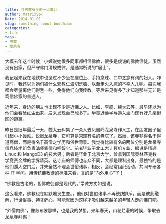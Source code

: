 ```yaml
---
title: 与佛教有关的一点事儿
author: MatrixSpk
Date: 2014-01-01
slug: something about buddhism
categories:
- life
tags:
- 佛教
- 龙泉寺
---
```


大概去年这个时候，小姨说她很多同事都相信佛教，很多是虔诚的佛教信徒。虽然没有出家，但严守佛门清规戒律，是通常所说的“居士”。

我记起来我在地铁中也见过不少坐在座位上、手持念珠、口中念念有词的妇人。咋见时，我还以为她们被什么邪教仁波切洗脑、以至走火入魔的不幸人儿呢。每次我都会尽量离他们得远一些，免得他们向我传教。等后来见得多了才知道那些无非是笃信佛家的普通人。

近年来，身边的朋友也出现不少是近佛之人。比如，李舰、魏太云等。最早还以为他们会看破红尘出家，后来发现自己想多了。毕竟近佛学与遁入空门还有好几条街区的距离。

昨日是旧年最后一天，魏太云纠集了一众人去凤凰岭龙泉寺作义工，在朋友圈子里引起小小轰动。说起龙泉寺，它可算是京郊有名的寺院了。然而，该寺非得名于得道高僧，而是得名于高僧之学历和俗世背景。我觉得比较有名的两位分别是龙泉寺信息技术组负责法师贤信和柳智宇。前者毕业于北工大计算机专业、据说是精通 Linux 和 MangoDB 的技术男；后者是毕业于北京大学，曾拿到国际奥林匹克数学竞赛金牌的学界精英。这寺庙的师傅也与众不同，大都是理科出身，最独特的是他们遁入空门后，并未全然不理会世俗诸事，相反，会经常组织活动，共同专研各种 IT 学问。用传统佛教徒的标准来看，真的是“向外用心”了！

“佛教是古老的，但佛教徒都是现代的。”学诚方丈如是说。

这么看来，佛教也在默默地发生变。，他们对世俗诸事不再统统排斥，而是彼此融解，行世俗事、持菩萨心。可能就因为这样才吸引越来越多的年轻人走向佛门吧。

“外儒内佛”，像苏东坡那样，也是我的梦想。来年春天，山花烂漫的时候，争取去龙泉寺拜谒！
